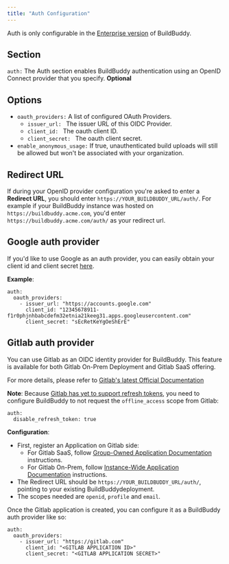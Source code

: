 ```yaml
---
title: "Auth Configuration"
---
```


Auth is only configurable in the [Enterprise version](/docs/enterprise) of BuildBuddy.

## Section[](#section "Direct link to Section")

`auth:` The Auth section enables BuildBuddy authentication using an OpenID Connect provider that you specify. **Optional**

## Options[](#options "Direct link to Options")

* `oauth_providers:` A list of configured OAuth Providers.  
   * `issuer_url: ` The issuer URL of this OIDC Provider.  
   * `client_id: ` The oauth client ID.  
   * `client_secret: ` The oauth client secret.
* `enable_anonymous_usage:` If true, unauthenticated build uploads will still be allowed but won't be associated with your organization.

## Redirect URL[](#redirect-url "Direct link to Redirect URL")

If during your OpenID provider configuration you're asked to enter a **Redirect URL**, you should enter `https://YOUR_BUILDBUDDY_URL/auth/`. For example if your BuildBuddy instance was hosted on `https://buildbuddy.acme.com`, you'd enter `https://buildbuddy.acme.com/auth/` as your redirect url.

## Google auth provider[](#google-auth-provider "Direct link to Google auth provider")

If you'd like to use Google as an auth provider, you can easily obtain your client id and client secret [here](https://console.developers.google.com/apis/credentials).

**Example**:

```
auth:
  oauth_providers:
    - issuer_url: "https://accounts.google.com"
      client_id: "12345678911-f1r0phjnhbabcdefm32etnia21keeg31.apps.googleusercontent.com"
      client_secret: "sEcRetKeYgOeShErE"

```

## Gitlab auth provider[](#gitlab-auth-provider "Direct link to Gitlab auth provider")

You can use Gitlab as an OIDC identity provider for BuildBuddy. This feature is available for both Gitlab On-Prem Deployment and Gitlab SaaS offering.

For more details, please refer to [Gitlab's latest Official Documentation](https://docs.gitlab.com/ee/integration/openid%5Fconnect%5Fprovider.html)

**Note**: Because [Gitlab has yet to support refresh tokens](https://gitlab.com/gitlab-org/gitlab/-/issues/16620), you need to configure BuildBuddy to not request the `offline_access` scope from Gitlab:

```
auth:
  disable_refresh_token: true

```

**Configuration**:

* First, register an Application on Gitlab side:  
   * For Gitlab SaaS, follow [Group-Owned Application Documentation](https://docs.gitlab.com/ee/integration/oauth%5Fprovider.html#create-a-group-owned-application) instructions.  
   * For Gitlab On-Prem, follow [Instance-Wide Application Documentation](https://docs.gitlab.com/ee/integration/oauth%5Fprovider.html#create-a-group-owned-application) instructions.
* The Redirect URL should be `https://YOUR_BUILDBUDDY_URL/auth/`, pointing to your existing BuildBuddydeployment.
* The scopes needed are `openid`, `profile` and `email`.

Once the Gitlab application is created, you can configure it as a BuildBuddy auth provider like so:

```
auth:
  oauth_providers:
    - issuer_url: "https://gitlab.com"
      client_id: "<GITLAB APPLICATION ID>"
      client_secret: "<GITLAB APPLICATION SECRET>"

```